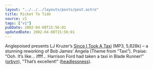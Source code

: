 ```yaml
---
layout: "../../../layouts/posts/post.astro"
title: Ricket To Tide
source: v1
tags: ["v1"]
pubDate: 2002-04-08T15:56:01
updatedDate: 2002-04-08T15:56:01
---
```


Anglepoised presents LJ Kruzer&#8217;s [Since I Took A Taxi][1] (MP3, 5,828k) &#8211; a stunning reworking of Bob James&#8217; Angela (Theme from &#8220;Taxi&#8221;). Praise: &#8220;Ooh. It&#8217;s like&#8230; iffff&#8230; Harrison Ford had taken a taxi in Blade Runner!&#8221; ([orbyn][2]), &#8220;That&#8217;s excellent!&#8221; ([headlessness][3]).

[1]: http://www.ljkruzer.co.uk/mp3/LJ_Kruzer_-_Since_I_Took_A_Taxi.mp3
[2]: http://www.orbyn.com/cult/
[3]: http://headlessness.com/
